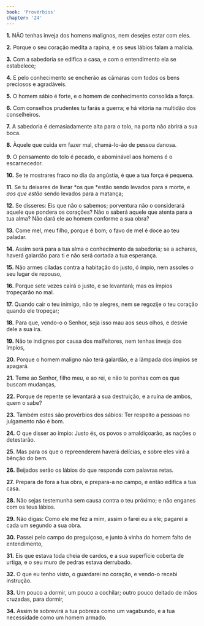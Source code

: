 ```yaml
---
book: 'Provérbios'
chapter: '24'
---
```


**1.** NÃO tenhas inveja dos homens malignos, nem desejes estar com eles.

**2.** Porque o seu coração medita a rapina, e os seus lábios falam a malícia.

**3.** Com a sabedoria se edifica a casa, e com o entendimento ela se estabelece;

**4.** E pelo conhecimento se encherão as câmaras com todos os bens preciosos e agradáveis.

**5.** O homem sábio é forte, e o homem de conhecimento consolida a força.

**6.** Com conselhos prudentes tu farás a guerra; e há vitória na multidão dos conselheiros.

**7.** A sabedoria é demasiadamente alta para o tolo, na porta não abrirá a sua boca.

**8.** Àquele que cuida em fazer mal, chamá-lo-ão de pessoa danosa.

**9.** O pensamento do tolo é pecado, e abominável aos homens é o escarnecedor.

**10.** Se te mostrares fraco no dia da angústia, é que a tua força é pequena.

**11.** Se tu deixares de livrar *os que *estão sendo levados para a morte, e *aos que estão* sendo levados para a matança;

**12.** Se disseres: Eis que não o sabemos; porventura não o considerará aquele que pondera os corações? Não o saberá aquele que atenta para a tua alma? Não dará ele ao homem conforme a sua obra?

**13.** Come mel, meu filho, porque é bom; o favo de mel é doce ao teu paladar.

**14.** Assim será para a tua alma o conhecimento da sabedoria; se a achares, haverá galardão para ti e não será cortada a tua esperança.

**15.** Não armes ciladas contra a habitação do justo, ó ímpio, nem assoles o seu lugar de repouso,

**16.** Porque sete vezes cairá o justo, e se levantará; mas os ímpios tropeçarão no mal.

**17.** Quando cair o teu inimigo, não te alegres, nem se regozije o teu coração quando ele tropeçar;

**18.** Para que, vendo-o o Senhor, seja isso mau aos seus olhos, e desvie dele a sua ira.

**19.** Não te indignes por causa dos malfeitores, nem tenhas inveja dos ímpios,

**20.** Porque o homem maligno não terá galardão, e a lâmpada dos ímpios se apagará.

**21.** Teme ao Senhor, filho meu, e ao rei, e não te ponhas com os que buscam mudanças,

**22.** Porque de repente se levantará a sua destruição, e a ruína de ambos, quem o sabe?

**23.** Também estes são provérbios dos sábios: Ter respeito a pessoas no julgamento não é bom.

**24.** O que disser ao ímpio: Justo és, os povos o amaldiçoarão, as nações o detestarão.

**25.** Mas para os que o repreenderem haverá delícias, e sobre eles virá a bênção do bem.

**26.** Beijados serão os lábios do que responde com palavras retas.

**27.** Prepara de fora a tua obra, e prepara-a no campo, e então edifica a tua casa.

**28.** Não sejas testemunha sem causa contra o teu próximo; e não enganes com os teus lábios.

**29.** Não digas: Como ele me fez a mim, assim o farei eu a ele; pagarei a cada um segundo a sua obra.

**30.** Passei pelo campo do preguiçoso, e junto à vinha do homem falto de entendimento,

**31.** Eis que estava toda cheia de cardos, e a sua superfície coberta de urtiga, e o seu muro de pedras estava derrubado.

**32.** O que eu tenho visto, o guardarei no coração, e vendo-o recebi instrução.

**33.** Um pouco a dormir, um pouco a cochilar; outro pouco deitado de mãos cruzadas, para dormir,

**34.** Assim te sobrevirá a tua pobreza como um vagabundo, e a tua necessidade como um homem armado.